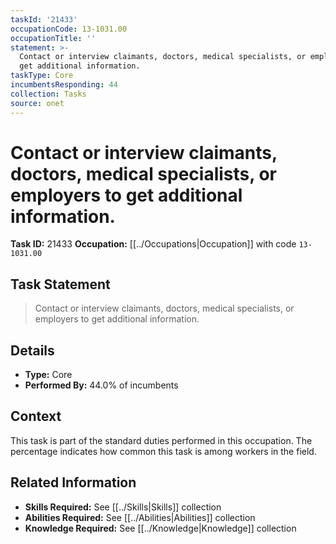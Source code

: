 ```yaml
---
taskId: '21433'
occupationCode: 13-1031.00
occupationTitle: ''
statement: >-
  Contact or interview claimants, doctors, medical specialists, or employers to
  get additional information.
taskType: Core
incumbentsResponding: 44
collection: Tasks
source: onet
---
```

# Contact or interview claimants, doctors, medical specialists, or employers to get additional information.

**Task ID:** 21433
**Occupation:** [[../Occupations|Occupation]] with code `13-1031.00`

## Task Statement

> Contact or interview claimants, doctors, medical specialists, or employers to get additional information.

## Details

- **Type:** Core
- **Performed By:** 44.0% of incumbents

## Context

This task is part of the standard duties performed in this occupation. The percentage indicates how common this task is among workers in the field.

## Related Information

- **Skills Required:** See [[../Skills|Skills]] collection
- **Abilities Required:** See [[../Abilities|Abilities]] collection
- **Knowledge Required:** See [[../Knowledge|Knowledge]] collection
